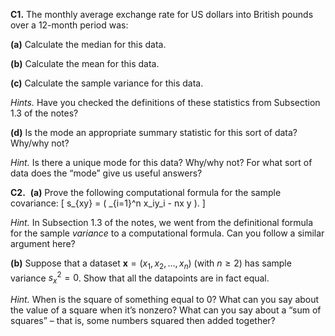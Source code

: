 ::::: {.myq}
**C1.** The monthly average exchange rate for US dollars into British pounds over a 12-month period was:
\begin{gather*}
1.306, \ 1.301, \ 1.290, \ 1.266, \ 1.268, \ 1.302,\\
1.317, \ 1.304, \ 1.284, \ 1.268, \ 1.247, \ 1.215.
\end{gather*}

:::: {.subq}
**(a)** Calculate the median for this data.
::::

:::: {.subq}
**(b)** Calculate the mean for this data.
::::

:::: {.subq}
**(c)** Calculate the sample variance for this data.
::::

::: {.myanswers data-latex=""}
*Hints.*
Have you checked the definitions of these statistics from Subsection 1.3 of the notes?
:::

:::: {.subq}
**(d)** Is the mode an appropriate summary statistic for this sort of data? Why/why not?

::: {.myanswers data-latex=""}
*Hint.*
Is there a unique mode for this data? Why/why not? For what sort of data does the "mode" give us useful answers?
:::
::::
::::


::::: {.myq}
**C2.**
 **(a)** Prove the following computational formula for the sample covariance:
\[ s_{xy} = \frac{1}{n-1} \left( \sum_{i=1}^n x_iy_i - n\bar x \bar y \right). \]

:::: {.subq}
::: {.myanswers data-latex=""}
*Hint.*
In Subsection 1.3 of the notes, we went from the definitional formula for the sample *variance* to a computational formula. Can you follow a similar argument here?
:::
::::

:::: {.subq}
**(b)** Suppose that a dataset $\mathbf x = (x_1, x_2, \dots, x_n)$ (with $n \geq 2$) has sample variance $s_x^2 = 0$. Show that all the datapoints are in fact equal.

::: {.myanswers data-latex=""}
*Hint.*
When is the square of something equal to 0? What can you say about the value of a square when it's nonzero? What can you say about a "sum of squares" -- that is, some numbers squared then added together?
:::
::::
:::::